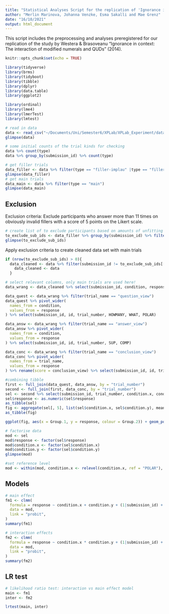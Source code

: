 ```yaml
---
title: "Statistical Analyses Script for the replication of 'Ignorance in context: The interaction of modified numerals and QUDs' (Westera & Brasoveanu, 2014)"
author: "Merlin Marinova, Johanna Venzke, Esma Sakalli and Mae Grenz"
date: "16/10/2021"
output: html_document
---
```

This script includes the preprocessing and analyses preregistered for our replication of the study by Westera & Brasoveanu "Ignorance in context: The interaction of modified numerals and QUDs" (2014).

```r
knitr::opts_chunk$set(echo = TRUE)
```

```r
library(tidyverse)
library(brms)
library(tidyboot)
library(tibble)
library(dplyr)
library(data.table)
library(ggplot2)

library(ordinal)
library(lme4)
library(lmerTest)
library(lmtest)
```


```r
# read in data
data <- read_csv("~/Documents/Uni/Semester6/XPLab/XPLab_Experiment/data/02_main/results_277_Group4_pilot_Group4.csv")
glimpse(data)
```

``` r
# some initial counts of the trial kinds for checking
data %>% count(type)
data %>% group_by(submission_id) %>% count(type)
```
```r
# get filler trials 
data_filler <- data %>% filter(type == "filler-implau" |type == "filler-plau" | type =="filler-oi" | type =="filler-ov")
glimpse(data_filler)
# get main trials
data_main <- data %>% filter(type == "main")
glimpse(data_main)
```
## Exclusion
Exclusion criteria: Exclude participants who answer more than 11 times on obviously invalid fillers with a score of 5 points on the Likert scale.
``` r
# create list of to exclude participants based on amounts of unfitting filler answers
to_exclude_sub_ids <- data_filler %>% group_by(submission_id) %>% filter(type == "filler-oi" & (response == "5")) %>% filter(length(submission_id) > 12) %>%  distinct(submission_id)
glimpse(to_exclude_sub_ids)
```
Apply exclusion criteria to create cleaned data set with main trials
``` r
if (nrow(to_exclude_sub_ids) > 0){
  data_cleaned <- data %>% filter(submission_id != to_exclude_sub_ids[['submission_id']]) %>% filter(type == "main") } else {
    data_cleaned <- data
  }
```

``` r
# select relevant columns, only main trials are used here!
data_wrang <- data_cleaned %>% select(submission_id, condition, response, id, trial_name, trial_number) 

data_quest <- data_wrang %>% filter(trial_name == "question_view")
data_quest %>% pivot_wider(
  names_from = condition,
  values_from = response
) %>% select(submission_id, id, trial_number, HOWMANY, WHAT, POLAR)

data_answ <- data_wrang %>% filter(trial_name == "answer_view")
data_answ %>% pivot_wider(
  names_from = condition,
  values_from = response
) %>% select(submission_id, id, trial_number, SUP, COMP)

data_conc <- data_wrang %>% filter(trial_name == "conclusion_view")
data_conc %>% pivot_wider(
  names_from = trial_name,
  values_from = response
) %>% rename(score = conclusion_view) %>% select(submission_id, id, trial_number, score)

#combining tibble
first <- full_join(data_quest, data_answ, by = "trial_number")
second <- full_join(first, data_conc, by = "trial_number")
sel <- second %>% select(submission_id, trial_number, condition.x, condition.y, response, id)
sel$response <- as.numeric(sel$response) 
as_tibble(sel)
fig <- aggregate(sel[, 5], list(sel$condition.x, sel$condition.y), mean)
as_tibble(fig)
```


``` r
ggplot(fig, aes(x = Group.1, y = response, colour = Group.2)) + geom_point()
```

``` r
# factorise data
mod <- sel
mod$response <- factor(sel$response)
mod$condition.x <- factor(sel$condition.x)
mod$condition.y <- factor(sel$condition.y)
glimpse(mod)

#set reference level
mod <- within(mod, condition.x <- relevel(condition.x, ref = "POLAR"), condition.y <- relevel(condition.y, ref = "COMP"))
```
## Models
``` r
# main effect
fm1 <- clmm(
  formula = response ~ condition.x + condition.y + (1|submission_id) + (1|id),
  data = mod,
  link = "probit",
)
summary(fm1)
```
``` r
# interaction effects
fm2 <- clmm(
  formula = response ~ condition.x * condition.y + (1|submission_id) + (1|id),
  data = mod,
  link = "probit",
)
summary(fm2)
```
## LR test
```r
# likelihood ratio test: interaction vs main effect model
main <- fm1
inter <- fm2

lrtest(main, inter)
```



